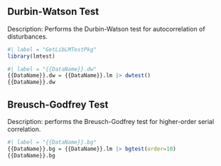 
## Durbin-Watson Test

Description: Performs the Durbin-Watson test for autocorrelation of disturbances.

```r
#| label = "GetLibLMTestPkg"
library(lmtest)
```

```r
#| label = "{{DataName}}.dw"
{{DataName}}.dw = {{DataName}}.lm |> dwtest()
{{DataName}}.dw
```


## Breusch-Godfrey Test

Description: performs the Breusch-Godfrey test for higher-order serial correlation.

```r
#| label = "{{DataName}}.bg"
{{DataName}}.bg = {{DataName}}.lm |> bgtest(order=10)
{{DataName}}.bg
```

